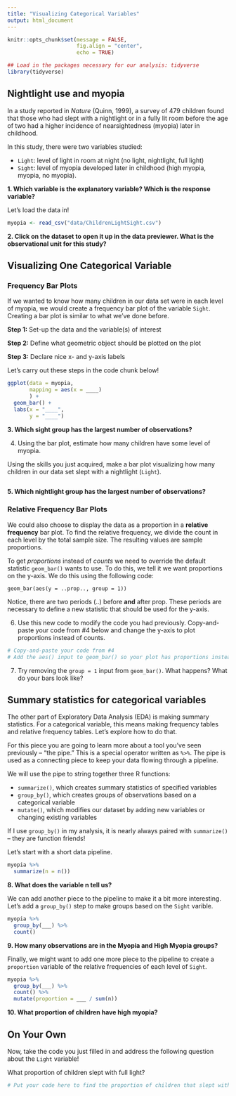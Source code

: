 ```yaml
---
title: "Visualizing Categorical Variables"
output: html_document
---
```


```r
knitr::opts_chunk$set(message = FALSE, 
                      fig.align = "center", 
                      echo = TRUE)

## Load in the packages necessary for our analysis: tidyverse
library(tidyverse)

```

## Nightlight use and myopia 

In a study reported in *Nature* (Quinn, 1999), a survey of 479 children found that those who had slept with a nightlight or in a fully lit room before the age of two had a higher incidence of nearsightedness (myopia) later in childhood.

In this study, there were two variables studied:

- `Light`: level of light in room at night (no light, nightlight, full light)
- `Sight`: level of myopia developed later in childhood (high myopia, myopia, no myopia).  

__1. Which variable is the explanatory variable? Which is the response variable?__


Let's load the data in! 

```r
myopia <- read_csv("data/ChildrenLightSight.csv")
```

__2. Click on the dataset to open it up in the data previewer. What is the observational unit for this study?__



## Visualizing One Categorical Variable

### Frequency Bar Plots 

If we wanted to know how many children in our data set were in each level of myopia, we would create a frequency bar plot of the variable `Sight`. Creating a bar plot is similar to what we've done before. 

__Step 1:__ Set-up the data and the variable(s) of interest

__Step 2:__ Define what geometric object should be plotted on the plot

__Step 3:__ Declare nice x- and y-axis labels

Let's carry out these steps in the code chunk below! 

```r
ggplot(data = myopia, 
       mapping = aes(x = ____)
       ) + 
  geom_bar() + 
  labs(x = "____", 
       y = "____")
```

__3. Which sight group has the largest number of observations?__

4. Using the bar plot, estimate how many children have some level of myopia.


Using the skills you just acquired, make a bar plot visualizing how many
children in our data set slept with a nightlight (`Light`). 

```r

```

__5. Which nightlight group has the largest number of observations?__


### Relative Frequency Bar Plots

We could also choose to display the data as a proportion in a
**relative frequency** bar plot. To find the relative frequency, we divide the
count in each level by the total sample size. The resulting values are sample
proportions. 

To get *proportions* instead of *counts* we need to override the default 
statistic `geom_bar()` wants to use. To do this, we tell it we want proportions
on the y-axis. We do this using the following code:

```
geom_bar(aes(y = ..prop.., group = 1))
```

Notice, there are two periods (..) before **and** after prop. These periods are
necessary to define a new statistic that should be used for the y-axis. 

6. Use this new code to modify the code you had previously. Copy-and-paste your
code from #4 below and change the y-axis to plot proportions instead of counts. 

```r
# Copy-and-paste your code from #4
# Add the aes() input to geom_bar() so your plot has proportions instead of counts!


```


7. Try removing the `group = 1` input from `geom_bar()`. What happens? What do
your bars look like?



## Summary statistics for categorical variables

The other part of Exploratory Data Analysis (EDA) is making summary statistics.
For a categorical variable, this means making frequency tables and relative
frequency tables. Let's explore how to do that. 

For this piece you are going to learn more about a tool you've seen
previously -- "the pipe." This is a special operator written as `%>%`. The pipe
is used as a connecting piece to keep your data flowing through a pipeline. 

We will use the pipe to string together three R functions:

- `summarize()`, which creates summary statistics of specified variables
- `group_by()`, which creates groups of observations based on a categorical 
variable
- `mutate()`, which modifies our dataset by adding new variables or changing
existing variables

If I use `group_by()` in my analysis, it is nearly always paired with 
`summarize()` -- they are function friends!

Let's start with a short data pipeline.

```r
myopia %>%
  summarize(n = n())
```

__8. What does the variable n tell us?__


We can add another piece to the pipeline to make it a bit more interesting.
Let's add a `group_by()` step to make groups based on the `Sight` varible. 

```r
myopia %>%
  group_by(___) %>% 
  count()
```

__9. How many observations are in the Myopia and High Myopia groups?__


Finally, we might want to add one more piece to the pipeline to create a 
`proportion` variable of the relative frequencies of each level of `Sight`.

```r
myopia %>%
  group_by(___) %>% 
  count() %>% 
  mutate(proportion = ___ / sum(n))
```

__10. What proportion of children have high myopia?__


## On Your Own

Now, take the code you just filled in and address the following question about
the `Light` variable!

What proportion of children slept with full light? 

```r
# Put your code here to find the proportion of children that slept with different nightlights


```

